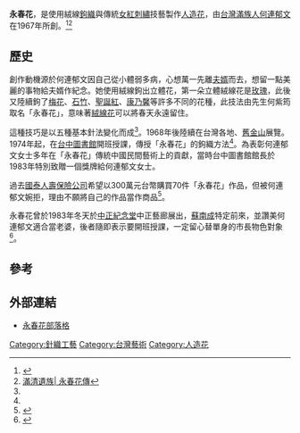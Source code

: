 
'''永春花'''，是使用絨線[[鉤織|鉤織]]與傳統[[女紅|女紅]][[刺繡|刺繡]]技藝製作[[人造花|人造花]]，由[[台灣|台灣]][[台灣滿族|滿族人]][[何連郁文|何連郁文]]在1967年所創。<ref>{{Cite web |url=http://www.books.com.tw/exep/prod/booksfile.php?item=0010501201 |title=博客來書籍館>永春花 |access-date=2011-04-21 |archive-url=https://web.archive.org/web/20110921012335/http://www.books.com.tw/exep/prod/booksfile.php?item=0010501201 |archive-date=2011-09-21 |dead-url=yes }}</ref><ref>[http://everspringflower.wordpress.com/tag/滿清遺族 滿清遺族| 永春花傳]</ref>

==歷史==
創作動機源於何連郁文因自己從小體弱多病，心想萬一先離[[夫婿|夫婿]]而去，想留一點美麗的事物給夫婿作紀念。她使用絨線鉤出立體花，第一朵立體絨線花是[[玫瑰|玫瑰]]，此後又陸續鉤了[[梅花|梅花]]、[[石竹|石竹]]、[[聖誕紅|聖誕紅]]、[[康乃馨|康乃馨]]等許多不同的花種，此技法由先生何紫筠取名「永春花」，意味著[[絨線花|絨線花]]可以將春天永遠留住。

這種技巧是以五種基本針法變化而成<ref name="1983-12-04"/>。1968年後陸續在台灣各地、[[舊金山|舊金山]]展覽。1974年起，在[[台中圖書館|台中圖書館]]開班授課，傳授「永春花」的鉤織方法<ref name="陳運璞"/>。為表彰何連郁文女士多年在「永春花」傳統中國民間藝術上的貢獻，當時台中圖書館館長於1983年特別致贈一個獎牌給何連郁文女士。

過去[[國泰人壽保險公司|國泰人壽保險公司]]希望以300萬元台幣購買70件「永春花」作品，但被何連郁文婉拒，理由不願將自己的作品當作商品<ref name="陳運璞">{{cite news|url=http://toryp.worldjournal.com/bookmark/12842108-%E4%BD%95%E5%B9%BC%E6%96%87%E8%A6%81%E5%85%AC%E9%96%8B%E6%B0%B8%E6%98%A5%E8%8A%B1%E9%87%9D%E6%B3%95|title=世紀新聞網：何幼文要公開永春花針法|author=陳運璞|accessdate=2011-04-21}}{{dead link|date=2018年3月 |bot=InternetArchiveBot |fix-attempted=yes }}</ref>。

永春花曾於1983年冬天於[[中正紀念堂|中正紀念堂]]中正藝廊展出，[[蘇南成|蘇南成]]特定前來，並讚美何連郁文適合當老婆，後者隨即表示要開班授課，一定留心替單身的市長物色對象
<ref name="1983-12-04">{{Cite news|url=|title=五種針法鉤出千百花姿 「永春花」贏得讚嘆無數|author=|language=zh-tw|newspaper=民生報|date=1983-12-04|accessdate=}}</ref>。

==參考==
<div class="references-small">
<references/>
</div>

==外部連結==
*[http://everlastingblossoms.wordpress.com/about/ 永春花部落格] {{Wayback|url=http://everlastingblossoms.wordpress.com/about/ |date=20160328115838 }}

[[Category:針織工藝|Category:針織工藝]]
[[Category:台灣藝術|Category:台灣藝術]]
[[Category:人造花|Category:人造花]]